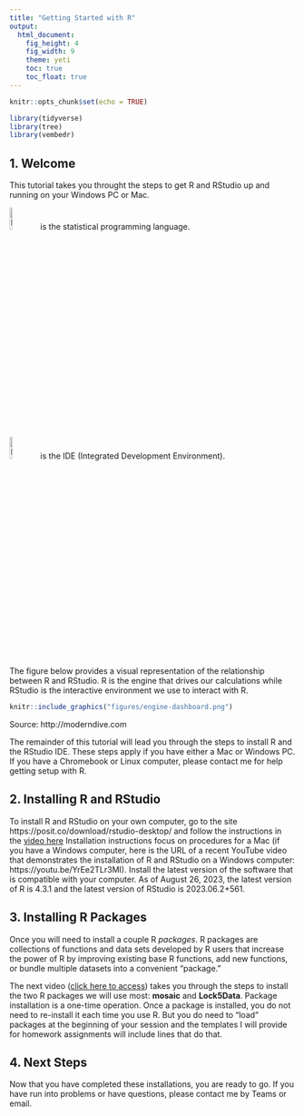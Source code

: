 ```yaml
---
title: "Getting Started with R"
output: 
  html_document: 
    fig_height: 4
    fig_width: 9
    theme: yeti
    toc: true
    toc_float: true
---
```



```r
knitr::opts_chunk$set(echo = TRUE)
```


```r
library(tidyverse)
library(tree)
library(vembedr)
```


## 1. Welcome

This tutorial takes you throught the steps to get R and RStudio up and running on your Windows PC or Mac.  


 
<img src="figures/R_logo.svg.png" alt="R logo" width=10%"/> is the statistical programming language.  

<img src="figures/stickers/RStudio.png" alt="RStudio logo" width="10%"/> is the IDE (Integrated Development Environment).  

The figure below provides a visual representation of the relationship between R and RStudio. R is the engine that drives our calculations while RStudio is the interactive environment we use to interact with R.  

```r
knitr::include_graphics("figures/engine-dashboard.png")
```

Source: http://moderndive.com  

The remainder of this tutorial will lead you through the steps to install R and the RStudio IDE. These steps apply if you have either a Mac or Windows PC. If you have  a Chromebook or Linux computer, please contact me for help getting setup with R. 


## 2. Installing R and RStudio

To install R and RStudio on your own computer, go to the site https://posit.co/download/rstudio-desktop/ and
follow the instructions in the [video here](https://kzoo-my.sharepoint.com/:v:/g/personal/eric_nordmoe_kzoo_edu/Ebcm2vzp2TNMjYvWxWLAMOkBIXfDo9Mxp43SiLcFvtB-IQ?e=YwFics&nav=eyJyZWZlcnJhbEluZm8iOnsicmVmZXJyYWxBcHAiOiJTdHJlYW1XZWJBcHAiLCJyZWZlcnJhbFZpZXciOiJTaGFyZURpYWxvZyIsInJlZmVycmFsQXBwUGxhdGZvcm0iOiJXZWIiLCJyZWZlcnJhbE1vZGUiOiJ2aWV3In19)  Installation instructions focus on procedures for a Mac (if you have a Windows computer, here is the URL of a recent YouTube video that demonstrates the installation of R and RStudio on a Windows computer:  https://youtu.be/YrEe2TLr3MI).  Install the latest version of the software that is compatible with your computer. As of August 26, 2023, the latest version of R is 4.3.1 and the latest version of RStudio is 2023.06.2+561.



## 3. Installing  R Packages

Once you will need to install a couple R *packages*. R packages are collections of functions and data sets developed by R users that increase the power of R by improving existing base R functions, add new functions, or bundle multiple datasets into a convenient "package." 


The next video ([click here to access](https://web.microsoftstream.com/video/2ce1ff07-5676-45e2-bd13-13f2ccd9ac45)) takes you through the steps to install the two R packages we will use most: **mosaic** and **Lock5Data**. Package installation is a one-time operation. Once a package is installed, you do not need to re-install it each time you use R. But you do need to "load" packages at the beginning of your session and the templates I will provide for homework assignments will include lines that do that. 



## 4. Next Steps  

Now that you have completed these installations, you are ready to go. If you have run into problems or have questions, please contact me by Teams or email.
